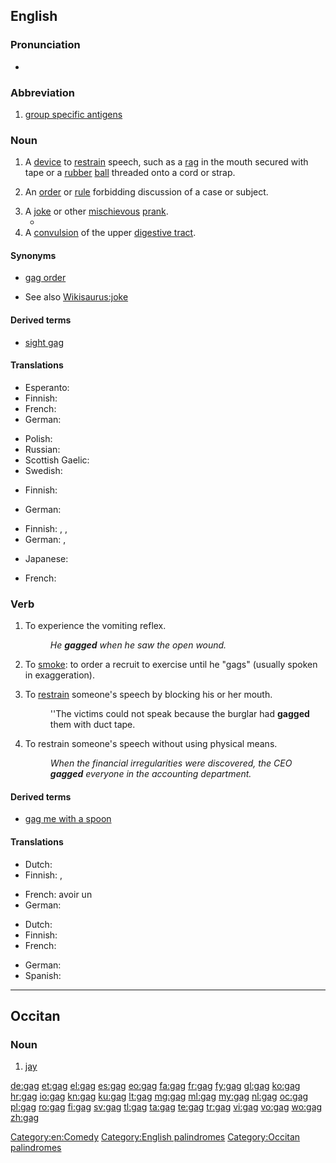 {{also|Gag}}
==English==

===Pronunciation===
* {{rhymes|æɡ}}

===Abbreviation===
{{head|en|abbreviation}}
{{wikipedia|Group-specific antigen}}

# [[group specific antigens]]

===Noun===
{{en-noun}}

# A [[device]] to [[restrain]] speech, such as a [[rag]] in the mouth secured with tape or a [[rubber]] [[ball]] threaded onto a cord or strap.
# {{legal}} An [[order]] or [[rule]] forbidding discussion of a case or subject.
# A [[joke]] or other [[mischievous]] [[prank]].
#*{{quote-news
|year=2012
|date=May 20
|author=Nathan Rabin
|title=TV: Review: THE SIMPSONS (CLASSIC): “Marge Gets A Job” (season 4, episode 7; originally aired 11/05/1992)
|work=The Onion AV Club
|url=http://www.avclub.com/articles/marge-gets-a-job,73723/
|page=
|passage=We all know how genius “Kamp Krusty,” “A Streetcar Named Marge,” “Homer The Heretic,” “Itchy & Scratchy: The Movie” and “Mr. Plow” are, but even the relatively unheralded episodes offer wall-to-wall laughs and some of the smartest, darkest, and weirdest '''gags''' ever Trojan-horsed into a network cartoon with a massive family audience.}}
# A [[convulsion]] of the upper [[digestive tract]].

====Synonyms====
* {{sense|legal}} [[gag order]]
* {{sense|joke}} See also [[Wikisaurus:joke]]

====Derived terms====
* [[sight gag]]

====Translations====
{{trans-top|A device to restrain speech}}
* Esperanto: {{t-|eo|buŝoŝtopilo}}
* Finnish: {{t+|fi|suukapula}}
* French: {{t+|fr|bâillon|m}}
* German: {{t+|de|Knebel|m}}
{{trans-mid}}
* Polish: {{t+|pl|knebel|m}}
* Russian: {{t+|ru|кляп|m|tr=kljap}}
* Scottish Gaelic: {{t-|gd|glas-ghuib|f}}
* Swedish: {{t-|sv|munkavle|c}}
{{trans-bottom}}

{{trans-top|An order or rule forbidding discussion of a case or subject}}
* Finnish: {{t-|fi|suukapulamääräys}}
{{trans-mid}}
* German: {{t-|de|Maulkorberlass|m}}
{{trans-bottom}}

{{trans-top|A joke or other mischievous prank}}
* Finnish: {{t+|fi|vitsi}}, {{t+|fi|pila}}, {{t+|fi|kepponen}}
* German: {{t+|de|Witz|m}}, {{t+|de|Gag|m}}
{{trans-mid}}
* Japanese: {{t-|ja|ギャグ|tr=gyagu}}
{{trans-bottom}}

{{trans-top|A convulsion of the upper digestive tract}}
* French: {{t+|fr|haut-le-coeur}}
{{trans-mid}}
{{trans-bottom}}

===Verb===
{{en-verb|gags|gagging|gagged}}

# {{intransitive}} To experience the vomiting reflex.
#: ''He '''gagged''' when he saw the open wound.''
# {{rfc-sense}} {{context|U.S. Army|slang}} To [[smoke#Transitive_verb|smoke]]: to order a recruit to exercise until he "gags" (usually spoken in exaggeration).
# {{transitive}} To [[restrain]] someone's speech by blocking his or her mouth.
#: ''The victims could not speak because the burglar had '''gagged''' them with duct tape.
# {{transitive|figuratively}} To restrain someone's speech without using physical means.
#: ''When the financial irregularities were discovered, the CEO '''gagged''' everyone in the accounting department.''

====Derived terms====
* [[gag me with a spoon]]

====Translations====
{{trans-top|To experience the vomiting reflex}}
* Dutch: {{t+|nl|kokhalzen}}
* Finnish: {{t-|fi|yökätä}}, {{t-|fi|kakistella}}
{{trans-mid}}
* French: avoir un {{t+|fr|haut-le-cœur}}
* German: {{t+|de|würgen}}
{{trans-bottom}}

{{trans-top|To restrain someone's speech}}
* Dutch: {{t+|nl|knevelen}}
* Finnish: {{t-|fi|suukapuloida}}
* French: {{t+|fr|bâillonner}}
{{trans-mid}}
* German: {{t-|de|mundtot machen}}
* Spanish: {{t+|es|amordazar}}
{{trans-bottom}}

[[Category:en:Comedy]]
[[Category:English palindromes]]

----

==Occitan==

===Noun===
{{oc-noun|m}}

# [[jay]]

[[Category:Occitan palindromes]]

[[de:gag]]
[[et:gag]]
[[el:gag]]
[[es:gag]]
[[eo:gag]]
[[fa:gag]]
[[fr:gag]]
[[fy:gag]]
[[gl:gag]]
[[ko:gag]]
[[hr:gag]]
[[io:gag]]
[[kn:gag]]
[[ku:gag]]
[[lt:gag]]
[[mg:gag]]
[[ml:gag]]
[[my:gag]]
[[nl:gag]]
[[oc:gag]]
[[pl:gag]]
[[ro:gag]]
[[fi:gag]]
[[sv:gag]]
[[tl:gag]]
[[ta:gag]]
[[te:gag]]
[[tr:gag]]
[[vi:gag]]
[[vo:gag]]
[[wo:gag]]
[[zh:gag]]